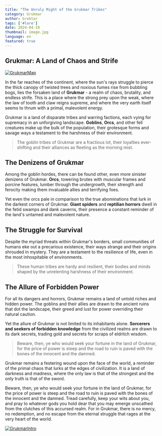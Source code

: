 ```yaml
---
title: "The Unruly Might of the Grukmar Tribes"
category: Grukmar
author: Groktar
tags: ['#lore']
date: 2024-04-10
thumbnail: image.jpg
language: en
featured: true
---
```


## Grukmar: A Land of Chaos and Strife

[![GrukmarMap](https://i.imgur.com/rw6EL1Y.png)](https://i.imgur.com/rw6EL1Y.png)

In the far reaches of the continent, where the sun's rays struggle to pierce the thick canopy of twisted trees and noxious fumes rise from bubbling bogs, lies the forsaken land of **Grukmar** - a realm of chaos, brutality, and endless strife. This is a place where the strong prey upon the weak, where the law of tooth and claw reigns supreme, and where the very earth itself seems to thrum with a primal, malevolent energy.

Grukmar is a land of disparate tribes and warring factions, each vying for supremacy in an unforgiving landscape. **Goblins**, **Orcs**, and other fell creatures make up the bulk of the population, their grotesque forms and savage ways a testament to the harshness of their environment.

> The goblin tribes of Grukmar are a fractious lot, their loyalties ever-shifting and their alliances as fleeting as the morning mist.

## The Denizens of Grukmar

Among the goblin hordes, there can be found other, even more sinister denizens of Grukmar. **Orcs**, towering brutes with muscular frames and porcine features, lumber through the undergrowth, their strength and ferocity making them invaluable allies and terrifying foes.

Yet even the orcs pale in comparison to the true abominations that lurk in the darkest corners of Grukmar. **Giant spiders** and **reptilian horrors** dwell in the fetid swamps and dank caverns, their presence a constant reminder of the land's untamed and malevolent nature.

## The Struggle for Survival

Despite the myriad threats within Grukmar's borders, small communities of humans eke out a precarious existence, their ways strange and their origins shrouded in mystery. They are a testament to the resilience of life, even in the most inhospitable of environments.

> These human tribes are hardy and resilient, their bodies and minds shaped by the unrelenting harshness of their environment.

## The Allure of Forbidden Power

For all its dangers and horrors, Grukmar remains a land of untold riches and hidden power. The goblins and their allies are drawn to the ancient ruins that dot the landscape, their greed and lust for power overriding their natural caution.

Yet the allure of Grukmar is not limited to its inhabitants alone. **Sorcerers and seekers of forbidden knowledge** from the civilized realms are drawn to its dark secrets, trading gold and secrets for scraps of eldritch wisdom.

> Beware, then, ye who would seek your fortune in the land of Grukmar, for the price of power is steep and the road to ruin is paved with the bones of the innocent and the damned.

Grukmar remains a festering wound upon the face of the world, a reminder of the primal chaos that lurks at the edges of civilization. It is a land of darkness and madness, where the only law is that of the strongest and the only truth is that of the sword.

Beware, then, ye who would seek your fortune in the land of Grukmar, for the price of power is steep and the road to ruin is paved with the bones of the innocent and the damned. Tread carefully, keep your wits about you, and pray to whatever gods you hold dear that you may emerge unscathed from the clutches of this accursed realm. For in Grukmar, there is no mercy, no redemption, and no escape from the eternal struggle that rages at the very heart of the world.

[![GrukmarIntro](https://i.imgur.com/xTqK5KY.png)](https://i.imgur.com/xTqK5KY.png)